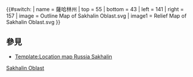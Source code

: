 {{#switch:{{{1}}}
| name   = 薩哈林州
| top    = 55
| bottom = 43
| left   = 141
| right  = 157
| image  = Outline Map of Sakhalin Oblast.svg
| image1  = Relief Map of Sakhalin Oblast.svg
}}<noinclude>{{Location map/Info}}
==參見==
*[[Template:Location map Russia Sakhalin]]

[[Category:俄羅斯聯邦主體地理位置圖模板|Sakhalin Oblast]]
</noinclude>
